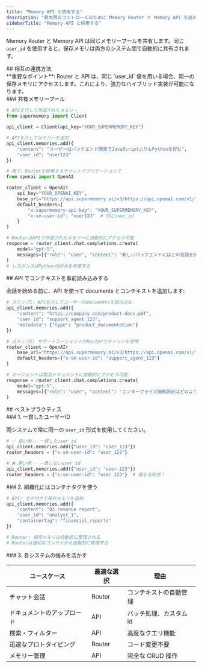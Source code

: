 ```yaml
---
title: "Memory API と併用する"
description: "最大限のコントロールのために Memory Router と Memory API を組み合わせる"
sidebarTitle: "Memory API と併用する"
---
```


Memory Router と Memory API は同じメモリープールを共有します。同じ `user_id` を使用すると、保存メモリは両方のシステム間で自動的に共有されます。

<div id="how-they-work-together">
  ## 相互の連携方法
</div>

<Note>
**重要なポイント**: Router と API は、同じ `user_id` 値を用いる場合、同一の保存メモリにアクセスします。これにより、強力なハイブリッド実装が可能になります。
</Note>

<div id="shared-memory-pool">
  ### 共有メモリープール
</div>

```python
# APIを介して作成されたメモリー
from supermemory import Client

api_client = Client(api_key="YOUR_SUPERMEMORY_KEY")

# APIを介してメモリーを追加
api_client.memories.add({
    "content": "ユーザーはバックエンド開発でJavaScriptよりもPythonを好む",
    "user_id": "user123"
})

# 後で、Routerを使用するチャットアプリケーションで
from openai import OpenAI

router_client = OpenAI(
    api_key="YOUR_OPENAI_KEY",
    base_url="https://api.supermemory.ai/v3/https://api.openai.com/v1/",
    default_headers={
        "x-supermemory-api-key": "YOUR_SUPERMEMORY_KEY",
        "x-sm-user-id": "user123"  # 同じuser_id
    }
)

# RouterはAPIで作成されたメモリーに自動的にアクセス可能
response = router_client.chat.completions.create(
    model="gpt-5",
    messages=[{"role": "user", "content": "新しいバックエンドにはどの言語を使うべきですか？"}]
)
# レスポンスはPythonの好みを考慮する
```


<div id="pre-load-context-via-api">
  ## API でコンテキストを事前読み込みする
</div>

会話を始める前に、API を使って documents とコンテキストを追加します:

```python
# ステップ1: APIを介してユーザーのdocumentsを読み込む
api_client.memories.add({
    "content": "https://company.com/product-docs.pdf",
    "user_id": "support_agent_123",
    "metadata": {"type": "product_documentation"}
})

# ステップ2: サポートエージェントがRouterでチャットを使用
router_client = OpenAI(
    base_url="https://api.supermemory.ai/v3/https://api.openai.com/v1/",
    default_headers={"x-sm-user-id": "support_agent_123"}
)

# エージェントは製品ドキュメントに自動的にアクセス可能
response = router_client.chat.completions.create(
    model="gpt-5",
    messages=[{"role": "user", "content": "エンタープライズ価格設定はどのように機能しますか？"}]
)
```


<div id="best-practices">
  ## ベストプラクティス
</div>

<div id="1-consistent-user-ids">
  ### 1. 一貫したユーザーID
</div>

両システムで常に同一の `user_id` 形式を使用してください。

```python
# ✅ 良い例 - 一貫したuser_id
api_client.memories.add({"user_id": "user_123"})
router_headers = {"x-sm-user-id": "user_123"}

# ❌ 悪い例 - 一貫しないuser_id
api_client.memories.add({"user_id": "user-123"})
router_headers = {"x-sm-user-id": "user_123"}  # 異なる形式！
```


<div id="2-use-container-tags-for-organization">
  ### 2. 組織化にはコンテナタグを使う
</div>

```python
# API: タグ付きで保存メモリを追加
api_client.memories.add({
    "content": "Q3 revenue report",
    "user_id": "analyst_1",
    "containerTag": "financial_reports"
})

# Router: 保存メモリは自動的に整理される
# Routerは適切なコンテナから自動的に取得する
```


<div id="3-leverage-each-systems-strengths">
  ### 3. 各システムの強みを活かす
</div>

| ユースケース | 最適な選択 | 理由 |
|----------|------------|-----|
| チャット会話 | Router | コンテキストの自動管理 |
| ドキュメントのアップロード | API | バッチ処理、カスタム id |
| 検索・フィルター | API | 高度なクエリ機能 |
| 迅速なプロトタイピング | Router | コード変更不要 |
| メモリー管理 | API | 完全な CRUD 操作 |